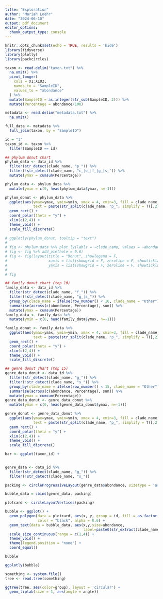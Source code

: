```yaml
---
title: "Exploration"
author: "Mariah Loehr"
date: "2024-06-10"
output: pdf_document
editor_options: 
  chunk_output_type: console
---
```


```r
knitr::opts_chunk$set(echo = TRUE, results = 'hide')
library(tidyverse)
library(plotly)
library(packcircles)

taxon <- read.delim("taxon.txt") %>%
  na.omit() %>%
  pivot_longer(
    cols = X1:X103,
    names_to = "SampleID",
    values_to = "abondance"
  ) %>%
  mutate(SampleID = as.integer(str_sub(SampleID, 2))) %>%
  mutate(Percentage = abondance/100)

metadata <- read.delim("metadata.txt") %>%
  na.omit()

full_data <- metadata %>% 
  full_join(taxon, by = "SampleID")
```

```r
id = "1"
taxon_id <- taxon %>%
  filter(SampleID == id)
```

```r
## phylum donut chart
phylum_data <- data_id %>%
  filter(str_detect(clade_name, "p_")) %>%
  filter(!str_detect(clade_name, "c_|o_|f_|g_|s_")) %>%
  mutate(ymax = cumsum(Percentage)) 

phylum_data <- phylum_data %>%
  mutate(ymin = c(0, head(phylum_data$ymax, n=-1)))

phylum_donut <- phylum_data %>%
  ggplot(aes(ymax=ymax, ymin=ymin, xmax = 4, xmin=3, fill = clade_name,
             text = paste(str_split(clade_name, "p_", simplify = T)[,2]))) +
  geom_rect() +
  coord_polar(theta = "y") +
  xlim(c(2,4)) +
  theme_void() +
  scale_fill_discrete()
  
# ggplotly(phylum_donut, tooltip = "text")
# 
# fig <- phylum_data %>% plot_ly(labls = ~clade_name, values = ~abondance)
# fig <- fig %>% add_pie(hole = 0.6)
# fig <- fig(layout(title = "Donut", showlegend = F,
#                   xaxis = list(showgrid = F, zeroline = F, showticklabels = F),
#                   yaxis = list(showgrid = F, zeroline = F, showticklabels = F)))
# 
# fig

## family donut chart (top 10)
family_data <- data_id %>%
  filter(str_detect(clade_name, "f_")) %>%
  filter(!str_detect(clade_name, "g_|s_")) %>%
  group_by(clade_name = ifelse(row_number() < 10, clade_name = "Other")) %>%
  summarise(across(c(abondance, Percentage), sum)) %>%
  mutate(ymax = cumsum(Percentage)) 
family_data <- family_data %>%
  mutate(ymin = c(0, head(family_data$ymax, n=-1)))

family_donut <- family_data %>%
  ggplot(aes(ymax=ymax, ymin=ymin, xmax = 4, xmin=3, fill = clade_name,
             text = paste(str_split(clade_name, "p_", simplify = T)[,2]))) +
  geom_rect() +
  coord_polar(theta = "y") +
  xlim(c(2,4)) +
  theme_void() +
  scale_fill_discrete()

## genre donut chart (top 15)
genre_data_donut <- data_id %>%
  filter(str_detect(clade_name, "g_")) %>%
  filter(!str_detect(clade_name, "s_")) %>%
  group_by(clade_name = ifelse(row_number() < 15, clade_name = "Other")) %>%
  summarise(across(c(abondance, Percentage), sum)) %>%
  mutate(ymax = cumsum(Percentage)) 
genre_data_donut <- genre_data_donut %>%
  mutate(ymin = c(0, head(genre_data_donut$ymax, n=-1)))

genre_donut <- genre_data_donut %>%
  ggplot(aes(ymax=ymax, ymin=ymin, xmax = 4, xmin=3, fill = clade_name,
             text = paste(str_split(clade_name, "p_", simplify = T)[,2]))) +
  geom_rect() +
  coord_polar(theta = "y") +
  xlim(c(2,4)) +
  theme_void() +
  scale_fill_discrete()
```

```r
bar <- ggplot(taxon_id) +
  
```

```r
genre_data <- data_id %>%
  filter(str_detect(clade_name, "g_")) %>%
  filter(!str_detect(clade_name, "s_"))

packing <- circleProgressiveLayout(genre_data$abondance, sizetype = 'area')

bubble_data = cbind(genre_data, packing)

plotcard <- circleLayoutVertices(packing)

bubble <- ggplot() +
  geom_polygon(data = plotcard, aes(x, y, group = id, fill = as.factor(id)), 
               color = "black", alpha = 0.6) +
  geom_text(data = bubble_data, aes(x,y,size=abondance, 
                                    label=paste0(str_extract(clade_name, "g_(.*)")))) +
  scale_size_continuous(range = c(1,4)) +
  theme_void() +
  theme(legend.position = "none") +
  coord_equal()

bubble 

ggplotly(bubble)
```

```r
something <- system.file()
tree <- read.tree(something)

ggtree(tree, aes(color=group), layout = 'circular') + 
  geom_tiplab(size = 1, aes(angle = angle))
```

```r

```

```r

```



